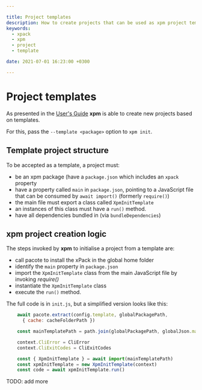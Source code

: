 ```yaml
---

title: Project templates
description: How to create projects that can be used as xpm project templates.
keywords:
  - xpack
  - xpm
  - project
  - template

date: 2021-07-01 16:23:00 +0300

---
```


# Project templates

As presented in the [User's Guide](/docs/user/#instantiate-a-template)
**xpm** is able to create new projects based on templates.

For this, pass the `--template <package>` option to `xpm init`.

## Template project structure

To be accepted as a template, a project must:

- be an xpm package (have a `package.json` which includes an `xpack` property
- have a property called `main` in `package.json`, pointing to a JavaScript
  file that can be consumed by `await import()` (formerly `require()`)
- the main file must export a class called `XpmInitTemplate`
- an instances of this class must have a `run()` method.
- have all dependencies bundled in (via `bundleDependencies`)

## xpm project creation logic

The steps invoked by **xpm** to initialise a project from a template are:

- call pacote to install the xPack in the global home folder
- identify the `main` property in `package.json`
- import the `XpmInitTemplate` class from the main JavaScript file by
  invoking _require()_
- instantiate the `XpmInitTemplate` class
- execute the `run()` method.

The full code is in `init.js`, but a simplified version looks like this:

```js
    await pacote.extract(config.template, globalPackagePath,
      { cache: cacheFolderPath })

    const mainTemplatePath = path.join(globalPackagePath, globalJson.main)

    context.CliError = CliError
    context.CliExitCodes = CliExitCodes

    const { XpmInitTemplate } = await import(mainTemplatePath)
    const xpmInitTemplate = new XpmInitTemplate(context)
    const code = await xpmInitTemplate.run()
```

TODO: add more
